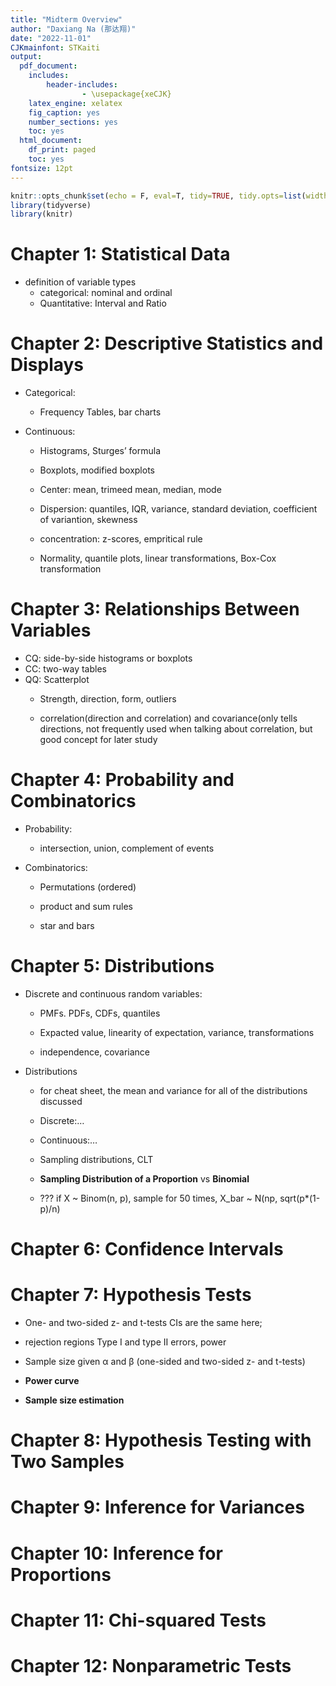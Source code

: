 ```yaml
---
title: "Midterm Overview"
author: "Daxiang Na (那达翔)"
date: "2022-11-01"
CJKmainfont: STKaiti
output: 
  pdf_document: 
    includes:
        header-includes:
                - \usepackage{xeCJK}
    latex_engine: xelatex
    fig_caption: yes
    number_sections: yes
    toc: yes
  html_document:
    df_print: paged
    toc: yes
fontsize: 12pt
---
```


```r
knitr::opts_chunk$set(echo = F, eval=T, tidy=TRUE, tidy.opts=list(width.cutoff=70))
library(tidyverse)
library(knitr)
```

# Chapter 1: Statistical Data

-   definition of variable types
    -   categorical: nominal and ordinal
    -   Quantitative: Interval and Ratio

# Chapter 2: Descriptive Statistics and Displays

-   Categorical:

    -   Frequency Tables, bar charts

-   Continuous:

    -   Histograms, Sturges' formula

    -   Boxplots, modified boxplots

    -   Center: mean, trimeed mean, median, mode

    -   Dispersion: quantiles, IQR, variance, standard deviation, coefficient of variantion, skewness

    -   concentration: z-scores, empritical rule

    -   Normality, quantile plots, linear transformations, Box-Cox transformation

# Chapter 3: Relationships Between Variables

-   CQ: side-by-side histograms or boxplots
-   CC: two-way tables
-   QQ: Scatterplot
    -   Strength, direction, form, outliers

    -   correlation(direction and correlation) and covariance(only tells directions, not frequently used when talking about correlation, but good concept for later study

# Chapter 4: Probability and Combinatorics

-   Probability:

    -   intersection, union, complement of events

-   Combinatorics:

    -   Permutations (ordered)

    -   product and sum rules

    -   star and bars

# Chapter 5: Distributions

-   Discrete and continuous random variables:

    -   PMFs. PDFs, CDFs, quantiles

    -   Expacted value, linearity of expectation, variance, transformations

    -   independence, covariance

-   Distributions

    -   for cheat sheet, the mean and variance for all of the distributions discussed

    -   Discrete:...

    -   Continuous:...

    -   Sampling distributions, CLT

    -   **Sampling Distribution of a Proportion** vs **Binomial**

    -   ??? if X \~ Binom(n, p), sample for 50 times, X_bar \~ N(np, sqrt(p\*(1-p)/n)

# Chapter 6: Confidence Intervals

# Chapter 7: Hypothesis Tests

-   One- and two-sided z- and t-tests CIs are the same here;

-   rejection regions Type I and type II errors, power

-   Sample size given α and β (one-sided and two-sided z- and t-tests)

-   **Power curve**

-   **Sample size estimation**

# Chapter 8: Hypothesis Testing with Two Samples

# Chapter 9: Inference for Variances

# Chapter 10: Inference for Proportions

# Chapter 11: Chi-squared Tests

# Chapter 12: Nonparametric Tests
